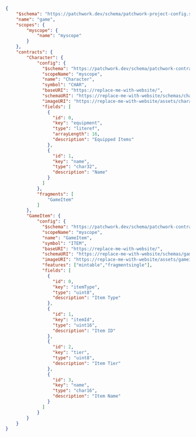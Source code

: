 
```json
{
    "$schema": "https://patchwork.dev/schema/patchwork-project-config.schema.json",
    "name": "game",
    "scopes": {
        "myscope": {
            "name": "myscope"
        }
    },
    "contracts": {
        "Character": {
            "config": {
              "$schema": "https://patchwork.dev/schema/patchwork-contract-config.schema.json",
              "scopeName": "myscope",
              "name": "Character",
              "symbol": "CHAR",
              "baseURI": "https://replace-me-with-website/",
              "schemaURI": "https://replace-me-with-website/schemas/character.json",
              "imageURI": "https://replace-me-with-website/assets/character/{tokenID}",
              "fields": [
                {
                  "id": 0,
                  "key": "equipment",
                  "type": "literef",
                  "arrayLength": 16,
                  "description": "Equipped Items"
                },
                {
                  "id": 1,
                  "key": "name",
                  "type": "char32",
                  "description": "Name"
                }
              ]
            },
            "fragments": [
                "GameItem"
            ]
        },
        "GameItem": {
            "config": {
              "$schema": "https://patchwork.dev/schema/patchwork-contract-config.schema.json",
              "scopeName": "myscope",
              "name": "GameItem",
              "symbol": "ITEM",
              "baseURI": "https://replace-me-with-website/",
              "schemaURI": "https://replace-me-with-website/schemas/gameitem.json",
              "imageURI": "https://replace-me-with-website/assets/gameitem/{tokenID}",
              "features": ["mintable","fragmentsingle"],
              "fields": [
                {
                  "id": 0,
                  "key": "itemType",
                  "type": "uint8",
                  "description": "Item Type"
                },
                {
                  "id": 1,
                  "key": "itemId",
                  "type": "uint16",
                  "description": "Item ID"
                },
                {
                  "id": 2,
                  "key": "tier",
                  "type": "uint8",
                  "description": "Item Tier"
                },
                {
                  "id": 3,
                  "key": "name",
                  "type": "char16",
                  "description": "Item Name"
                }
              ]
            }
        }
    }
}
```